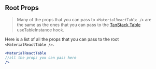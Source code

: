 
<Head>
  <title>Material React Table Docs - Props</title>
</Head>

## Root Props

> Many of the props that you can pass to `<MaterialReactTable />` are the same as the ones that you can pass to the [TanStack Table](https://tanstack.com/table/v8/docs/api/core/table-instance) useTableInstance hook.

Here is a list of all the props that you can pass to the root `<MaterialReactTable />`.

```jsx
<MaterialReactTable
//all the props you can pass here
/>
```

<RootPropTable />

<SourceCode />
